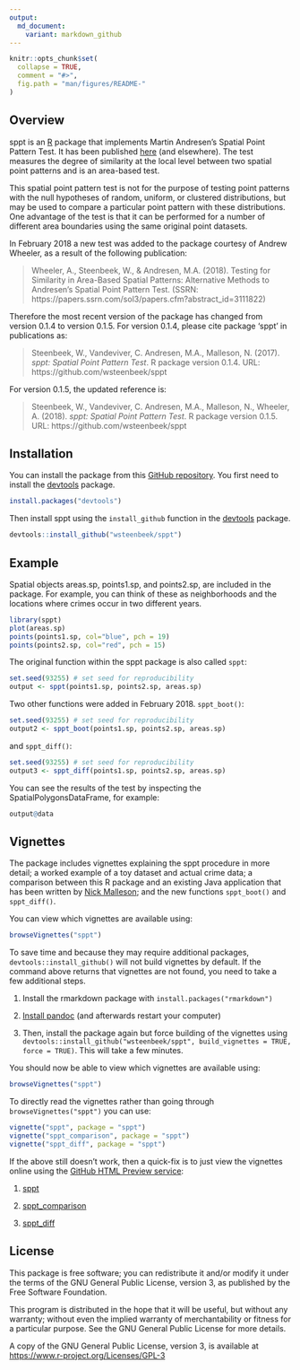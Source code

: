 ```yaml
---
output:
  md_document:
    variant: markdown_github
---
```


<!-- README.md is generated from README.Rmd. Please edit that file -->

```r
knitr::opts_chunk$set(
  collapse = TRUE,
  comment = "#>",
  fig.path = "man/figures/README-"
)
```

## Overview

sppt is an [R](https://www.r-project.org) package that implements Martin 
Andresen's Spatial Point Pattern Test. It has been published [here](http://jrc.sagepub.com/content/48/1/58) (and elsewhere). The test 
measures the degree of similarity at the local level between two spatial point 
patterns and is an area-based test.

This spatial point pattern test is not for the purpose of testing point 
patterns with the null hypotheses of random, uniform, or clustered 
distributions, but may be used to compare a particular point pattern with 
these distributions. One advantage of the test is that it can be performed for 
a number of different area boundaries using the same original point datasets.

In February 2018 a new test was added to the package courtesy of Andrew Wheeler,
as a result of the following publication:

> Wheeler, A., Steenbeek, W., & Andresen, M.A. (2018). Testing for Similarity in Area-Based Spatial Patterns: Alternative Methods to Andresen's Spatial Point Pattern Test. (SSRN: https://papers.ssrn.com/sol3/papers.cfm?abstract_id=3111822)

Therefore the most recent version of the package has changed from version 0.1.4
to version 0.1.5. For version 0.1.4, please cite package 'sppt' in publications as:

> Steenbeek, W., Vandeviver, C. Andresen, M.A., Malleson, N. (2017). *sppt: Spatial Point Pattern Test*. R package version 0.1.4. URL: https://github.com/wsteenbeek/sppt

For version 0.1.5, the updated reference is:

> Steenbeek, W., Vandeviver, C. Andresen, M.A., Malleson, N., Wheeler, A. (2018). *sppt: Spatial Point Pattern Test*. R package version 0.1.5. URL: https://github.com/wsteenbeek/sppt

## Installation

You can install the package from this 
[GitHub repository](https://github.com/wsteenbeek/sppt). You first need to
install the [devtools](https://CRAN.R-project.org/package=devtools) package.

```r
install.packages("devtools")
```

Then install sppt using the `install_github` function in the
[devtools](https://CRAN.R-project.org/package=devtools) package.

```r
devtools::install_github("wsteenbeek/sppt")
```

## Example

Spatial objects areas.sp, points1.sp, and points2.sp, are included in the 
package. For example, you can think of these as neighborhoods and the locations
where crimes occur in two different years.

```r
library(sppt)
plot(areas.sp)
points(points1.sp, col="blue", pch = 19)
points(points2.sp, col="red", pch = 15)
```

The original function within the sppt package is also called `sppt`:

```r
set.seed(93255) # set seed for reproducibility
output <- sppt(points1.sp, points2.sp, areas.sp)
```

Two other functions were added in February 2018. `sppt_boot()`:

```r
set.seed(93255) # set seed for reproducibility
output2 <- sppt_boot(points1.sp, points2.sp, areas.sp)
```

and `sppt_diff()`:

```r
set.seed(93255) # set seed for reproducibility
output3 <- sppt_diff(points1.sp, points2.sp, areas.sp)
```

You can see the results of the test by inspecting the SpatialPolygonsDataFrame, for example:

```r
output@data
```

## Vignettes

The package includes vignettes explaining the sppt procedure in more detail;
a worked example of a toy dataset and actual crime data; a comparison
between this R package and an existing Java application that has been written by 
[Nick Malleson](http://nickmalleson.co.uk/); and the new functions `sppt_boot()`
and `sppt_diff()`.

You can view which vignettes are available using:

```r
browseVignettes("sppt")
```

To save time and because they may require additional packages, `devtools::install_github()` will not build vignettes by default. If the command above returns that vignettes are not found, you need to take a few additional steps.

1. Install the rmarkdown package with `install.packages("rmarkdown")`

2. [Install pandoc](http://johnmacfarlane.net/pandoc/installing.html) (and afterwards restart your computer)

3. Then, install the package again but force building of the vignettes using `devtools::install_github("wsteenbeek/sppt", build_vignettes = TRUE, force = TRUE)`. This will take a few minutes.

You should now be able to view which vignettes are available using:

```r
browseVignettes("sppt")
```

To directly read the vignettes rather than going through `browseVignettes("sppt")` you can use:

```r
vignette("sppt", package = "sppt")
vignette("sppt_comparison", package = "sppt")
vignette("sppt_diff", package = "sppt")
```

If the above still doesn't work, then a quick-fix is to just view the vignettes online using the [GitHub HTML Preview service](http://htmlpreview.github.io/):

1. [sppt](http://htmlpreview.github.io/?https://github.com/wsteenbeek/sppt/blob/master/inst/doc/sppt.html)

2. [sppt_comparison](http://htmlpreview.github.io/?https://github.com/wsteenbeek/sppt/blob/master/inst/doc/sppt_comparison.html)

3. [sppt_diff](http://htmlpreview.github.io/?https://github.com/wsteenbeek/sppt/blob/master/inst/doc/sppt_diff.html)


## License

This package is free software; you can redistribute it and/or modify it
under the terms of the GNU General Public License, version 3, as
published by the Free Software Foundation.

This program is distributed in the hope that it will be useful, but
without any warranty; without even the implied warranty of
merchantability or fitness for a particular purpose.  See the GNU
General Public License for more details.

A copy of the GNU General Public License, version 3, is available at
<https://www.r-project.org/Licenses/GPL-3>
